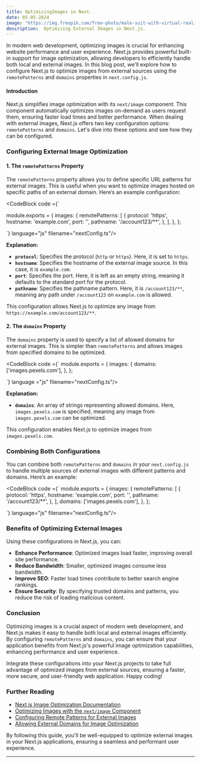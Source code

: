 ```yaml
---
title: OptimizingImages in Next.
date: 05-05-2024
image: "https://img.freepik.com/free-photo/male-suit-with-virtual-reality-glasses-his-head-working-virtual-financial-world_613910-306.jpg?t=st=1717589266~exp=1717592866~hmac=49102334ae4c51d979642aa9199fbc62eef1bd925f150c5327cf9816c45b76a1&w=1480"
description:  Optimizing External Images in Next.js.
---
```


In modern web development, optimizing images is crucial for enhancing website performance and user experience. Next.js provides powerful built-in support for image optimization, allowing developers to efficiently handle both local and external images. In this blog post, we'll explore how to configure Next.js to optimize images from external sources using the `remotePatterns` and `domains` properties in `next.config.js`.

#### Introduction

Next.js simplifies image optimization with its `next/image` component. This component automatically optimizes images on-demand as users request them, ensuring faster load times and better performance. When dealing with external images, Next.js offers two key configuration options: `remotePatterns` and `domains`. Let's dive into these options and see how they can be configured.

### Configuring External Image Optimization

#### 1. The `remotePatterns` Property

The `remotePatterns` property allows you to define specific URL patterns for external images. This is useful when you want to optimize images hosted on specific paths of an external domain. Here’s an example configuration:

<CodeBlock code ={`

module.exports = {
  images: {
    remotePatterns: [
      {
        protocol: 'https',
        hostname: 'example.com',
        port: '',
        pathname: '/account123/**',
      },
    ],
  },
};

`} language="js" filename="nextConfig.ts"/>


**Explanation:**

- **`protocol`**: Specifies the protocol (`http` or `https`). Here, it is set to `https`.
- **`hostname`**: Specifies the hostname of the external image source. In this case, it is `example.com`.
- **`port`**: Specifies the port. Here, it is left as an empty string, meaning it defaults to the standard port for the protocol.
- **`pathname`**: Specifies the pathname pattern. Here, it is `/account123/**`, meaning any path under `/account123` on `example.com` is allowed.

This configuration allows Next.js to optimize any image from `https://example.com/account123/**`.

#### 2. The `domains` Property

The `domains` property is used to specify a list of allowed domains for external images. This is simpler than `remotePatterns` and allows images from specified domains to be optimized.

<CodeBlock code ={`
module.exports = {
  images: {
    domains: ['images.pexels.com'],
  },
};

`} language ="js" filename="nextConfig.ts"/>

**Explanation:**

- **`domains`**: An array of strings representing allowed domains. Here, `images.pexels.com` is specified, meaning any image from `images.pexels.com` can be optimized.

This configuration enables Next.js to optimize images from `images.pexels.com`.

### Combining Both Configurations

You can combine both `remotePatterns` and `domains` in your `next.config.js` to handle multiple sources of external images with different patterns and domains. Here’s an example:

<CodeBlock code ={`
module.exports = {
  images: {
    remotePatterns: [
      {
        protocol: 'https',
        hostname: 'example.com',
        port: '',
        pathname: '/account123/**',
      },
    ],
    domains: ['images.pexels.com'],
  },
};

`} language="js" filename="nextConfig.ts"/>

### Benefits of Optimizing External Images

Using these configurations in Next.js, you can:

- **Enhance Performance**: Optimized images load faster, improving overall site performance.
- **Reduce Bandwidth**: Smaller, optimized images consume less bandwidth.
- **Improve SEO**: Faster load times contribute to better search engine rankings.
- **Ensure Security**: By specifying trusted domains and patterns, you reduce the risk of loading malicious content.

### Conclusion

Optimizing images is a crucial aspect of modern web development, and Next.js makes it easy to handle both local and external images efficiently. By configuring `remotePatterns` and `domains`, you can ensure that your application benefits from Next.js's powerful image optimization capabilities, enhancing performance and user experience.

Integrate these configurations into your Next.js projects to take full advantage of optimized images from external sources, ensuring a faster, more secure, and user-friendly web application. Happy coding!

### Further Reading

- [Next.js Image Optimization Documentation](https://nextjs.org/docs/basic-features/image-optimization)
- [Optimizing Images with the `next/image` Component](https://nextjs.org/docs/api-reference/next/image)
- [Configuring Remote Patterns for External Images](https://nextjs.org/docs/api-reference/next.config.js/images#remotepatterns)
- [Allowing External Domains for Image Optimization](https://nextjs.org/docs/api-reference/next.config.js/images#domains)

By following this guide, you'll be well-equipped to optimize external images in your Next.js applications, ensuring a seamless and performant user experience.

---
